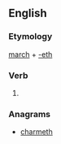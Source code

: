 ==English==

===Etymology===
[[march]] + [[-eth]]

===Verb===
{{head|en|verb form}}

# {{en-archaic third-person singular of|march}}

===Anagrams===
* [[charmeth#English|charmeth]]